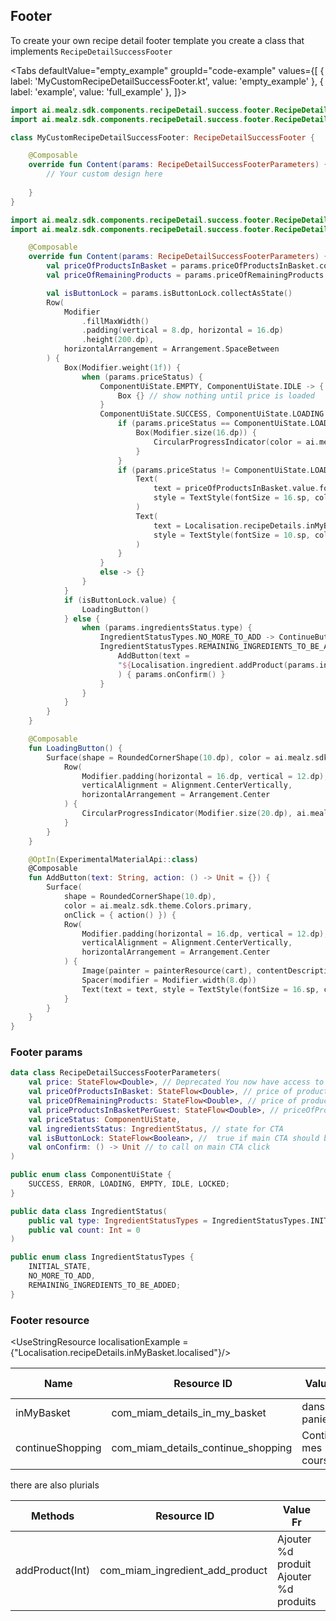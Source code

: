 

## Footer

To create your own recipe detail footer template you create a class that implements `RecipeDetailSuccessFooter`

<Tabs defaultValue="empty_example" groupId="code-example"
values={[
{ label: 'MyCustomRecipeDetailSuccessFooter.kt', value: 'empty_example' },
{ label: 'example', value: 'full_example' },
]}>
<TabItem value="empty_example">

```kotlin
import ai.mealz.sdk.components.recipeDetail.success.footer.RecipeDetailSuccessFooter
import ai.mealz.sdk.components.recipeDetail.success.footer.RecipeDetailSuccessFooterParameters

class MyCustomRecipeDetailSuccessFooter: RecipeDetailSuccessFooter {

    @Composable
    override fun Content(params: RecipeDetailSuccessFooterParameters) {
        // Your custom design here 
       
    }
}
```
</TabItem>
<TabItem value="full_example">

```kotlin
import ai.mealz.sdk.components.recipeDetail.success.footer.RecipeDetailSuccessFooter
import ai.mealz.sdk.components.recipeDetail.success.footer.RecipeDetailSuccessFooterParameters

    @Composable
    override fun Content(params: RecipeDetailSuccessFooterParameters) {
        val priceOfProductsInBasket = params.priceOfProductsInBasket.collectAsState()
        val priceOfRemainingProducts = params.priceOfRemainingProducts.collectAsState()

        val isButtonLock = params.isButtonLock.collectAsState()
        Row(
            Modifier
                .fillMaxWidth()
                .padding(vertical = 8.dp, horizontal = 16.dp)
                .height(200.dp),
            horizontalArrangement = Arrangement.SpaceBetween
        ) {
            Box(Modifier.weight(1f)) {
                when (params.priceStatus) {
                    ComponentUiState.EMPTY, ComponentUiState.IDLE -> {
                        Box {} // show nothing until price is loaded
                    }
                    ComponentUiState.SUCCESS, ComponentUiState.LOADING -> Column {
                        if (params.priceStatus == ComponentUiState.LOADING) {
                            Box(Modifier.size(16.dp)) {
                                CircularProgressIndicator(color = ai.mealz.sdk.theme.Colors.primary)
                            }
                        }
                        if (params.priceStatus != ComponentUiState.LOADING && priceOfProductsInBasket.value > 0) {
                            Text(
                                text = priceOfProductsInBasket.value.formatPrice(),
                                style = TextStyle(fontSize = 16.sp, color = ai.mealz.sdk.theme.Colors.primary, fontWeight = FontWeight.Black)
                            )
                            Text(
                                text = Localisation.recipeDetails.inMyBasket.localised,
                                style = TextStyle(fontSize = 10.sp, color = ai.mealz.sdk.theme.Colors.grey)
                            )
                        }
                    }
                    else -> {}
                }
            }
            if (isButtonLock.value) {
                LoadingButton()
            } else {
                when (params.ingredientsStatus.type) {
                    IngredientStatusTypes.NO_MORE_TO_ADD -> ContinueButton(text = Localisation.recipeDetails.continueShopping.localised) { params.onConfirm() }
                    IngredientStatusTypes.REMAINING_INGREDIENTS_TO_BE_ADDED, IngredientStatusTypes.INITIAL_STATE -> {
                        AddButton(text =
                        "${Localisation.ingredient.addProduct(params.ingredientsStatus.count).localised} (${priceOfRemainingProducts.value.formatPrice()})"
                        ) { params.onConfirm() }
                    }
                }
            }
        }
    }

    @Composable
    fun LoadingButton() {
        Surface(shape = RoundedCornerShape(10.dp), color = ai.mealz.sdk.theme.Colors.primary) {
            Row(
                Modifier.padding(horizontal = 16.dp, vertical = 12.dp),
                verticalAlignment = Alignment.CenterVertically,
                horizontalArrangement = Arrangement.Center
            ) {
                CircularProgressIndicator(Modifier.size(20.dp), ai.mealz.sdk.theme.Colors.white)
            }
        }
    }

    @OptIn(ExperimentalMaterialApi::class)
    @Composable
    fun AddButton(text: String, action: () -> Unit = {}) {
        Surface(
            shape = RoundedCornerShape(10.dp),
            color = ai.mealz.sdk.theme.Colors.primary,
            onClick = { action() }) {
            Row(
                Modifier.padding(horizontal = 16.dp, vertical = 12.dp),
                verticalAlignment = Alignment.CenterVertically,
                horizontalArrangement = Arrangement.Center
            ) {
                Image(painter = painterResource(cart), contentDescription = "$cart")
                Spacer(modifier = Modifier.width(8.dp))
                Text(text = text, style = TextStyle(fontSize = 16.sp, color = ai.mealz.sdk.theme.Colors.white, fontWeight = FontWeight.Black))
            }
        }
    }
}
```
</TabItem>
</Tabs>

### Footer params

```kotlin
data class RecipeDetailSuccessFooterParameters(
    val price: StateFlow<Double>, // Deprecated You now have access to the price of the items in basket & remaining items not in basket. What was now price is now `priceProductsInBasketPerGuest
    val priceOfProductsInBasket: StateFlow<Double>, // price of products in basket 
    val priceOfRemainingProducts: StateFlow<Double>, // price of products that can be adde to basket (not taking in count ignored or unavailable product)
    val priceProductsInBasketPerGuest: StateFlow<Double>, // priceOfProductsInBasket
    val priceStatus: ComponentUiState, 
    val ingredientsStatus: IngredientStatus, // state for CTA 
    val isButtonLock: StateFlow<Boolean>, //  true if main CTA should be disable
    val onConfirm: () -> Unit // to call on main CTA click
)

public enum class ComponentUiState {
    SUCCESS, ERROR, LOADING, EMPTY, IDLE, LOCKED;
}

public data class IngredientStatus(
    public val type: IngredientStatusTypes = IngredientStatusTypes.INITIAL_STATE,
    public val count: Int = 0
)

public enum class IngredientStatusTypes {
    INITIAL_STATE,
    NO_MORE_TO_ADD,
    REMAINING_INGREDIENTS_TO_BE_ADDED;
}
```
### Footer resource 

<UseStringResource   localisationExample = {"Localisation.recipeDetails.inMyBasket.localised"}/>



| Name | Resource ID | Value Fr | Value Eng |
| - | - | - | - |
| inMyBasket | com_miam_details_in_my_basket | dans mon panier | In my basket |
| continueShopping | com_miam_details_continue_shopping | Continuer mes courses | Continue shopping |

there are also plurials

| Methods | Resource ID | Value Fr | Value Eng |
| - | - | - | - |
| addProduct(Int) | com_miam_ingredient_add_product | Ajouter %d produit  <br/> Ajouter %d produits | Add %d product <br/>  Add %d products | 
